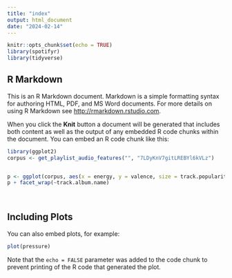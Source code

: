 ```yaml
---
title: "index"
output: html_document
date: "2024-02-14"
---
```


```r
knitr::opts_chunk$set(echo = TRUE)
library(spotifyr)
library(tidyverse)
```

## R Markdown

This is an R Markdown document. Markdown is a simple formatting syntax for authoring HTML, PDF, and MS Word documents. For more details on using R Markdown see <http://rmarkdown.rstudio.com>.

When you click the **Knit** button a document will be generated that includes both content as well as the output of any embedded R code chunks within the document. You can embed an R code chunk like this:

```r
library(ggplot2)
corpus <- get_playlist_audio_features("", "7LDyKnV7gitLREBYl6kVLz")


p <- ggplot(corpus, aes(x = energy, y = valence, size = track.popularity, color = mode)) + geom_point()
p + facet_wrap(~track.album.name)
  
  
```

## Including Plots

You can also embed plots, for example:

```r
plot(pressure)
```

Note that the `echo = FALSE` parameter was added to the code chunk to prevent printing of the R code that generated the plot.

